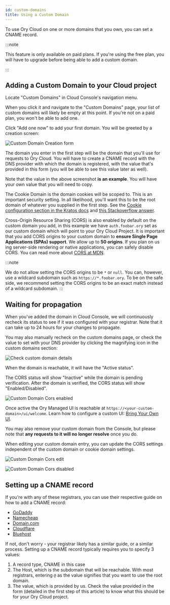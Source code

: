 ```yaml
---
id: custom-domains
title: Using a Custom Domain
---
```


To use Ory Cloud on one or more domains that you own, you can set a CNAME
record.

:::note

This feature is only available on paid plans. If you're using the free plan, you
will have to upgrade before being able to add a custom domain.

:::

## Adding a Custom Domain to your Cloud project

Locate "Custom Domains" in Cloud Console's navigation menu.

When you click it and navigate to the "Custom Domains" page, your list of custom
domains will likely be empty at this point. If you're not on a paid plan, you
won't be able to add one.

Click "Add one now" to add your first domain. You will be greeted by a creation
screen:

![Custom Domain Creation form](./_static/custom-domains/cname-create.png)

The domain you enter in the first step will be the domain that you'll use for
requests to Ory Cloud. You will have to create a CNAME record with the DNS
provider with which the domain is registered, with the value that's provided in
this form (you will be able to see this value later as well).

Note that the value in the above screenshot **is an example**. You will have
your own value that you will need to copy.

The Cookie Domain is the domain cookies will be scoped to. This is an important
security setting. In all likelihood, you'll want this to be the root domain of
whatever you supplied in the first step. See the
[Cookie configuration section in the Kratos docs](https://www.ory.sh/kratos/docs/guides/configuring-cookies/)
and [this Stackoverflow answer](https://stackoverflow.com/a/23086139).

Cross-Origin Resource Sharing (CORS) is also enabled by default on the custom
domain you add, in this example we have `auth.foobar.ory` set as our custom
domain which will point to your Ory Cloud Project. It is important that you add
CORS origins to your custom domain to **ensure Single Page Applications (SPAs)
support**. We allow up to **50 origins**. If you plan on us ing server-side
rendering or native applications, you can safely disable CORS. You can read more
about [CORS at MDN](https://developer.mozilla.org/en-US/docs/Web/HTTP/CORS).

:::note

We do not allow setting the CORS origins to be `*` or `null`. You can, however,
use a wildcard subdomain such as `https://*.foobar.ory`. To be on the safe side,
we recommend setting the CORS origins to be an exact match instead of a wildcard
subdomain. :::

## Waiting for propagation

When you've added the domain in Cloud Console, we will continuously recheck its
status to see if it was configured with your registrar. Note that it can take up
to 24 hours for your changes to propagate.

You may also manually recheck on the custom domains page, or check the value to
set with your DNS provider by clicking the magnifying icon in the custom domains
section:

![Check custom domain details](./_static/custom-domains/cname-cors-check.png)

When the domain is reachable, it will have the "Active status".

The CORS status will show "Inactive" while the domain is pending verification.
After the domain is verified, the CORS status will show "Enabled/Disabled".

![Custom Domain Cors enabled](./_static/custom-domains/cname-cors-enabled.png)

Once active the Ory Managed UI is reachable at
`https://<your-custom-domain>/ui/welcome`. Learn how to configure a custom UI:
[Bring Your Own UI](bring-your-user-interface.mdx).

You may also remove your custom domain from the Console, but please note that
**any requests to it will no longer resolve** once you do.

When editing your custom domain entry, you can update the CORS settings
independent of the custom domain or cookie domain settings.

![Custom Domain Cors edit](./_static/custom-domains/cname-cors-edit.png)

![Custom Domain Cors disabled](./_static/custom-domains/cname-cors-disabled.png)

## Setting up a CNAME record

If you're with any of these registrars, you can use their respective guide on
how to add a CNAME record:

- [GoDaddy](https://www.godaddy.com/help/add-a-cname-record-19236)
- [Namecheap](https://www.namecheap.com/support/knowledgebase/article.aspx/9646/2237/how-to-create-a-cname-record-for-your-domain/)
- [Domain.com](https://www.domain.com/help/article/dns-management-how-to-update-cname-aliases)
- [Cloudflare](https://support.cloudflare.com/hc/en-us/articles/360019093151-Managing-DNS-records-in-Cloudflare)
- [Bluehost](https://my.bluehost.com/hosting/help/resource/714)

If not, don't worry - your registrar likely has a similar guide, or a similar
process. Setting up a CNAME record typically requires you to specify 3 values:

1. A record type, CNAME in this case
2. The Host, which is the subdomain that will be reachable. With most
   registrars, entering `@` as the value signifies that you want to use the root
   domain.
3. The value, which is provided by us. Check the value provided in the form
   (detailed in the first step of this article) to know what this should be for
   your Ory Cloud project.

